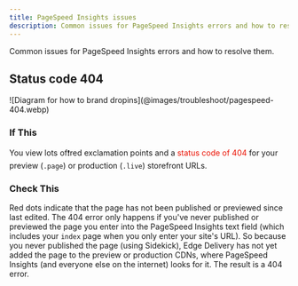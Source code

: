 ```yaml
---
title: PageSpeed Insights issues
description: Common issues for PageSpeed Insights errors and how to resolve them.
---
```



Common issues for PageSpeed Insights errors and how to resolve them.

## Status code 404

<Diagram caption="PageSpeed 404 error">
  ![Diagram for how to brand dropins](@images/troubleshoot/pagespeed-404.webp)
</Diagram>

### If This

You view lots of❗️red exclamation points and a <span style="color:#eb1000">status code of 404</span> for your preview (`.page`) or production (`.live`) storefront URLs.

### Check This

Red dots indicate that the page has not been published or previewed since last edited. The 404 error only happens if you've never published or previewed the page you enter into the PageSpeed Insights text field (which includes your `index` page when you only enter your site's URL). So because you never published the page (using Sidekick), Edge Delivery has not yet added the page to the preview or production CDNs, where PageSpeed Insights (and everyone else on the internet) looks for it. The result is a 404 error.
